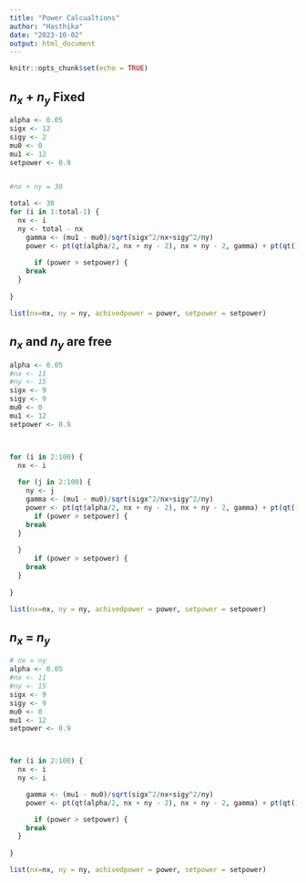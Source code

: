 ```yaml
---
title: "Power Calcualtions"
author: "Hasthika"
date: "2023-10-02"
output: html_document
---
```


```r
knitr::opts_chunk$set(echo = TRUE)
```


## $n_x + n_y$ Fixed

```r
alpha <- 0.05
sigx <- 12
sigy <- 2
mu0 <- 0
mu1 <- 12
setpower <- 0.9


#nx + ny = 30

total <- 30
for (i in 1:total-1) {
  nx <- i
  ny <- total - nx
    gamma <- (mu1 - mu0)/sqrt(sigx^2/nx+sigy^2/ny)
    power <- pt(qt(alpha/2, nx + ny - 2), nx + ny - 2, gamma) + pt(qt(1-alpha/2, nx + ny - 2), nx + ny - 2, gamma, lower = FALSE)
      
      if (power > setpower) {
    break
  }
  
}

list(nx=nx, ny = ny, achivedpower = power, setpower = setpower)

```

## $n_x$ and $n_y$ are free

```r
alpha <- 0.05
#nx <- 11
#ny <- 15
sigx <- 9
sigy <- 9
mu0 <- 0
mu1 <- 12
setpower <- 0.9



for (i in 2:100) {
  nx <- i
  
  for (j in 2:100) {
    ny <- j
    gamma <- (mu1 - mu0)/sqrt(sigx^2/nx+sigy^2/ny)
    power <- pt(qt(alpha/2, nx + ny - 2), nx + ny - 2, gamma) + pt(qt(1-alpha/2, nx + ny - 2), nx + ny - 2, gamma, lower = FALSE)
      if (power > setpower) {
    break
  }
    
  }
      if (power > setpower) {
    break
  }
  
}

list(nx=nx, ny = ny, achivedpower = power, setpower = setpower)

```

## $n_x$ = $n_y$

```r
# nx = ny
alpha <- 0.05
#nx <- 11
#ny <- 15
sigx <- 9
sigy <- 9
mu0 <- 0
mu1 <- 12
setpower <- 0.9



for (i in 2:100) {
  nx <- i
  ny <- i

    gamma <- (mu1 - mu0)/sqrt(sigx^2/nx+sigy^2/ny)
    power <- pt(qt(alpha/2, nx + ny - 2), nx + ny - 2, gamma) + pt(qt(1-alpha/2, nx + ny - 2), nx + ny - 2, gamma, lower = FALSE)

      if (power > setpower) {
    break
  }
  
}

list(nx=nx, ny = ny, achivedpower = power, setpower = setpower)

```